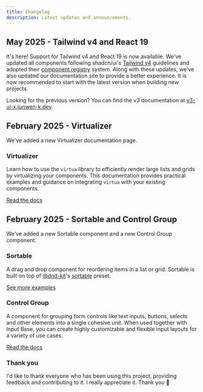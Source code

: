 ```yaml
---
title: Changelog
description: Latest updates and announcements.
---
```


## May 2025 - Tailwind v4 and React 19

It's here! Support for Tailwind v4 and React 19 is now available. We've updated all components following shadcn/ui's [Tailwind v4](https://ui.shadcn.com/docs/tailwind-v4#whats-new) guidelines and adopted their [component registry](https://ui.shadcn.com/docs/registry) system. Along with these updates, we've also updated our documentation site to provide a better experience. It is now recommended to start with the latest version when building new projects.

Looking for the previous version? You can find the v3 documentation at [v3-ui-x.junwen-k.dev](https://v3-ui-x.junwen-k.dev).

## February 2025 - Virtualizer

We've added a new Virtualizer documentation page.

### Virtualizer

Learn how to use the `virtua` library to efficiently render large lists and grids by virtualizing your components. This documentation provides practical examples and guidance on integrating `virtua` with your existing components.

<ComponentPreview name="virtualizer-demo" />

[Read the docs](/docs/components/virtualizer)

## February 2025 - Sortable and Control Group

We've added a new Sortable component and a new Control Group component.

### Sortable

A drag and drop component for reordering items in a list or grid. Sortable is built on top of [@dnd-kit](https://dndkit.com)'s [sortable](https://docs.dndkit.com/presets/sortable) preset.

<ComponentPreview name="sortable-demo" />

[See more examples](/docs/components/sortable)

### Control Group

A component for grouping form controls like text inputs, buttons, selects and other elements into a single cohesive unit. When used together with Input Base, you can create highly customizable and flexible input layouts for a variety of use cases.

<ComponentPreview name="control-group-demo" />

[Read the docs](/docs/components/control-group)

### Thank you

I'd like to thank everyone who has been using this project, providing feedback and contributing to it. I really appreciate it. Thank you 🙏
